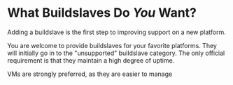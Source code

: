 = What Buildslaves Do ''You'' Want? =
Adding a buildslave is the first step to improving support on a new platform.

You are welcome to provide buildslaves for your favorite platforms. They will initially go in to the "unsupported" buildslave category. The only official requirement is that they maintain a high degree of uptime.

VMs are strongly preferred, as they are easier to manage